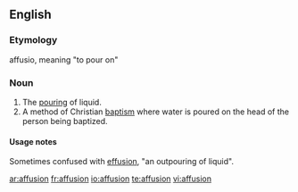 ==English==

===Etymology===
{{L.}} affusio, meaning "to pour on"

===Noun===
{{en-noun}}
{{wikipedia}}

# The [[pour]]ing of liquid.
# A method of Christian [[baptism]] where water is poured on the head of the person being baptized.

====Usage notes====
Sometimes confused with [[effusion]], "an outpouring of liquid".

[[ar:affusion]]
[[fr:affusion]]
[[io:affusion]]
[[te:affusion]]
[[vi:affusion]]